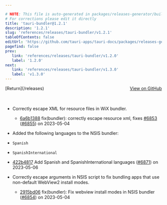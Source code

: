 ```yaml
---

# NOTE: This file is auto-generated in packages/releases-generator/build.ts
# For corrections please edit it directly
title: 'tauri-bundler@1.2.1'
description: '1.2.1'
slug: 'references/releases/tauri-bundler/v1.2.1'
tableOfContents: false
editUrl: 'https://github.com/tauri-apps/tauri-docs/packages/releases-generator/build.ts'
pagefind: false
prev:
   link: 'references/releases/tauri-bundler/v1.2.0'
   label: '1.2.0'
next:
   link: 'references/releases/tauri-bundler/v1.3.0'
   label: 'v1.3.0'
---
```


<div style="margin-bottom:3rem; display: flex; justify-content: space-between; align-items: center"><span>[Return](/releases)</span><span><a href="https://github.com/tauri-apps/tauri/releases/tag/tauri-bundler-v1.2.1">View on GitHub</a></span></div>

- Correctly escape XML for resource files in WiX bundler.
  - [6a6b1388](https://www.github.com/tauri-apps/tauri/commit/6a6b1388ea5787aea4c0e0b0701a4772087bbc0f) fix(bundler): correctly escape resource xml, fixes [#6853](https://www.github.com/tauri-apps/tauri/pull/6853) ([#6855](https://www.github.com/tauri-apps/tauri/pull/6855)) on 2023-05-04

- Added the following languages to the NSIS bundler:

- `Spanish`

- `SpanishInternational`

- [422b4817](https://www.github.com/tauri-apps/tauri/commit/422b48179856504e980a156500afa8e22c44d357) Add Spanish and SpanishInternational languages ([#6871](https://www.github.com/tauri-apps/tauri/pull/6871)) on 2023-05-06

- Correctly escape arguments in NSIS script to fix bundling apps that use non-default WebView2 install modes.
  - [2915bd06](https://www.github.com/tauri-apps/tauri/commit/2915bd068ed40dc01a363b69212c6b6f2d3ec01e) fix(bundler): Fix webview install modes in NSIS bundler ([#6854](https://www.github.com/tauri-apps/tauri/pull/6854)) on 2023-05-04

